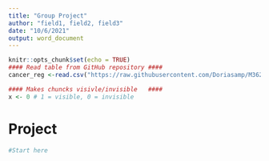 ```yaml
---
title: "Group Project"
author: "field1, field2, field3"
date: "10/6/2021"
output: word_document
---
```


```r
knitr::opts_chunk$set(echo = TRUE)
#### Read table from GitHub repository ####
cancer_reg <-read.csv("https://raw.githubusercontent.com/Doriasamp/M362/main/cancer_reg.csv", header = TRUE)

#### Makes chuncks visivle/invisible   ####
x <- 0 # 1 = visible, 0 = invisible
```

# Project

```r
#Start here
```
